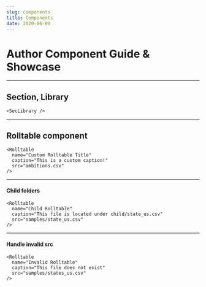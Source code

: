 ```yaml
---
slug: components
title: Components
date: 2020-06-09
---
```


# Author Component Guide & Showcase

---

## Section, Library

```
<SecLibrary />
```

<SecLibrary />

---

## Rolltable component

```
<Rolltable
  name="Custom Rolltable Title"
  caption="This is a custom caption!"
  src="ambitions.csv"
/>
```

<Rolltable
  name="Custom Rolltable Title"
  caption="This is a custom caption!"
  src="ambitions.csv"
/>

---

#### Child folders

```
<Rolltable
  name="Child Rolltable"
  caption="This file is located under child/state_us.csv"
  src="samples/state_us.csv"
/>
```

<Rolltable
  name="Child Rolltable"
  caption="This file is located under child/state_us.csv"
  src="samples/state_us.csv"
/>

---

#### Handle invalid src

```
<Rolltable
  name="Invalid Rolltable"
  caption="This file does not exist"
  src="samples/states_us.csv"
/>
```

<Rolltable
  name="Invalid Rolltable"
  caption="This file does not exist"
  src="samples/states_us.csv"
/>
